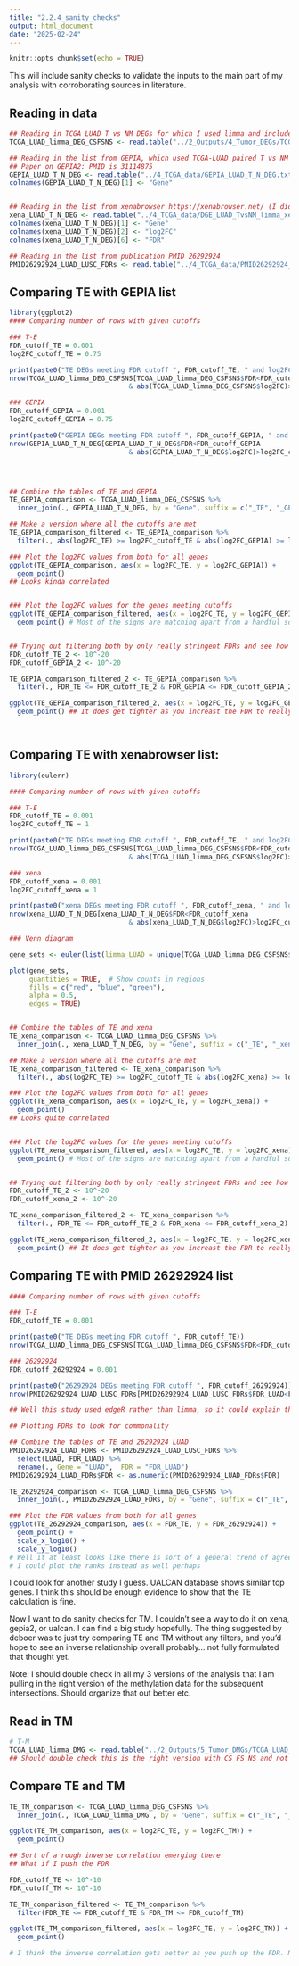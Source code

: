 ```yaml
---
title: "2.2.4_sanity_checks"
output: html_document
date: "2025-02-24"
---
```


```r
knitr::opts_chunk$set(echo = TRUE)
```

This will include sanity checks to validate the inputs to the main part of my analysis with corroborating sources in literature.

## Reading in data
```r

## Reading in TCGA LUAD T vs NM DEGs for which I used limma and included all smoking statuses
TCGA_LUAD_limma_DEG_CSFSNS <- read.table("../2_Outputs/4_Tumor_DEGs/TCGA_LUAD_limma_DEG_CSFSNS_20250306.txt")

## Reading in the list from GEPIA, which used TCGA-LUAD paired T vs NM samples and for which I set basically no cutoff (0.01 log2FC cutoff and 0.5 FDR cutoff): obtained from  http://gepia2.cancer-pku.cn/#degenes
## Paper on GEPIA2: PMID is 31114875
GEPIA_LUAD_T_N_DEG <- read.table("../4_TCGA_data/GEPIA_LUAD_T_N_DEG.txt", header = T)
colnames(GEPIA_LUAD_T_N_DEG)[1] <- "Gene"


## Reading in the list from xenabrowser https://xenabrowser.net/ (I did this a looong time ago so might want to redo it):
xena_LUAD_T_N_DEG <- read.table("../4_TCGA_data/DGE_LUAD_TvsNM_limma_xena.txt", header = T)
colnames(xena_LUAD_T_N_DEG)[1] <- "Gene"
colnames(xena_LUAD_T_N_DEG)[2] <- "log2FC"
colnames(xena_LUAD_T_N_DEG)[6] <- "FDR"

## Reading in the list from publication PMID 26292924
PMID26292924_LUAD_LUSC_FDRs <- read.table("../4_TCGA_data/PMID26292924_LUAD_LUSC_FDRs.txt", header = T)

```

## Comparing TE with GEPIA list
```r
library(ggplot2)
#### Comparing number of rows with given cutoffs

### T-E
FDR_cutoff_TE = 0.001
log2FC_cutoff_TE = 0.75

print(paste0("TE DEGs meeting FDR cutoff ", FDR_cutoff_TE, " and log2FC cutoff ", log2FC_cutoff_TE))
nrow(TCGA_LUAD_limma_DEG_CSFSNS[TCGA_LUAD_limma_DEG_CSFSNS$FDR<FDR_cutoff_TE
                              & abs(TCGA_LUAD_limma_DEG_CSFSNS$log2FC)>log2FC_cutoff_TE,])

### GEPIA
FDR_cutoff_GEPIA = 0.001
log2FC_cutoff_GEPIA = 0.75

print(paste0("GEPIA DEGs meeting FDR cutoff ", FDR_cutoff_GEPIA, " and log2FC cutoff ", log2FC_cutoff_GEPIA))
nrow(GEPIA_LUAD_T_N_DEG[GEPIA_LUAD_T_N_DEG$FDR<FDR_cutoff_GEPIA
                              & abs(GEPIA_LUAD_T_N_DEG$log2FC)>log2FC_cutoff_GEPIA,])




## Combine the tables of TE and GEPIA
TE_GEPIA_comparison <- TCGA_LUAD_limma_DEG_CSFSNS %>%
  inner_join(., GEPIA_LUAD_T_N_DEG, by = "Gene", suffix = c("_TE", "_GEPIA"))

## Make a version where all the cutoffs are met
TE_GEPIA_comparison_filtered <- TE_GEPIA_comparison %>%
  filter(., abs(log2FC_TE) >= log2FC_cutoff_TE & abs(log2FC_GEPIA) >= log2FC_cutoff_GEPIA & FDR_TE <= FDR_cutoff_TE & FDR_GEPIA <= FDR_cutoff_GEPIA)

### Plot the log2FC values from both for all genes
ggplot(TE_GEPIA_comparison, aes(x = log2FC_TE, y = log2FC_GEPIA)) +
  geom_point()
## Looks kinda correlated


### Plot the log2FC values for the genes meeting cutoffs
ggplot(TE_GEPIA_comparison_filtered, aes(x = log2FC_TE, y = log2FC_GEPIA)) +
  geom_point() # Most of the signs are matching apart from a handful so that's good at least


## Trying out filtering both by only really stringent FDRs and see how well they correlate then
FDR_cutoff_TE_2 <- 10^-20
FDR_cutoff_GEPIA_2 <- 10^-20

TE_GEPIA_comparison_filtered_2 <- TE_GEPIA_comparison %>%
  filter(., FDR_TE <= FDR_cutoff_TE_2 & FDR_GEPIA <= FDR_cutoff_GEPIA_2)

ggplot(TE_GEPIA_comparison_filtered_2, aes(x = log2FC_TE, y = log2FC_GEPIA)) +
  geom_point() ## It does get tighter as you increast the FDR to really high levels but it's still not perfect correlation. However, I think this is all reassuring enough that my method is at least acceptable.




```

## Comparing TE with xenabrowser list:
```r

library(eulerr)

#### Comparing number of rows with given cutoffs

### T-E
FDR_cutoff_TE = 0.001
log2FC_cutoff_TE = 1

print(paste0("TE DEGs meeting FDR cutoff ", FDR_cutoff_TE, " and log2FC cutoff ", log2FC_cutoff_TE))
nrow(TCGA_LUAD_limma_DEG_CSFSNS[TCGA_LUAD_limma_DEG_CSFSNS$FDR<FDR_cutoff_TE
                              & abs(TCGA_LUAD_limma_DEG_CSFSNS$log2FC)>log2FC_cutoff_TE,])

### xena
FDR_cutoff_xena = 0.001
log2FC_cutoff_xena = 1

print(paste0("xena DEGs meeting FDR cutoff ", FDR_cutoff_xena, " and log2FC cutoff ", log2FC_cutoff_xena))
nrow(xena_LUAD_T_N_DEG[xena_LUAD_T_N_DEG$FDR<FDR_cutoff_xena
                              & abs(xena_LUAD_T_N_DEG$log2FC)>log2FC_cutoff_xena,])

### Venn diagram

gene_sets <- euler(list(limma_LUAD = unique(TCGA_LUAD_limma_DEG_CSFSNS$Gene), xena_LUAD = unique(xena_LUAD_T_N_DEG$Gene)))

plot(gene_sets, 
     quantities = TRUE,  # Show counts in regions
     fills = c("red", "blue", "green"),  
     alpha = 0.5, 
     edges = TRUE)


## Combine the tables of TE and xena
TE_xena_comparison <- TCGA_LUAD_limma_DEG_CSFSNS %>%
  inner_join(., xena_LUAD_T_N_DEG, by = "Gene", suffix = c("_TE", "_xena"))

## Make a version where all the cutoffs are met
TE_xena_comparison_filtered <- TE_xena_comparison %>%
  filter(., abs(log2FC_TE) >= log2FC_cutoff_TE & abs(log2FC_xena) >= log2FC_cutoff_xena & FDR_TE <= FDR_cutoff_TE & FDR_xena <= FDR_cutoff_xena)

### Plot the log2FC values from both for all genes
ggplot(TE_xena_comparison, aes(x = log2FC_TE, y = log2FC_xena)) +
  geom_point()
## Looks quite correlated


### Plot the log2FC values for the genes meeting cutoffs
ggplot(TE_xena_comparison_filtered, aes(x = log2FC_TE, y = log2FC_xena)) +
  geom_point() # Most of the signs are matching apart from a handful so that's good at least


## Trying out filtering both by only really stringent FDRs and see how well they correlate then
FDR_cutoff_TE_2 <- 10^-20
FDR_cutoff_xena_2 <- 10^-20

TE_xena_comparison_filtered_2 <- TE_xena_comparison %>%
  filter(., FDR_TE <= FDR_cutoff_TE_2 & FDR_xena <= FDR_cutoff_xena_2)

ggplot(TE_xena_comparison_filtered_2, aes(x = log2FC_TE, y = log2FC_xena)) +
  geom_point() ## It does get tighter as you increast the FDR to really high levels but it's still not perfect correlation. However, I think this is all reassuring enough that my method is at least acceptable.

```


## Comparing TE with PMID 26292924 list
```r

#### Comparing number of rows with given cutoffs

### T-E
FDR_cutoff_TE = 0.001

print(paste0("TE DEGs meeting FDR cutoff ", FDR_cutoff_TE))
nrow(TCGA_LUAD_limma_DEG_CSFSNS[TCGA_LUAD_limma_DEG_CSFSNS$FDR<FDR_cutoff_TE,])

### 26292924
FDR_cutoff_26292924 = 0.001

print(paste0("26292924 DEGs meeting FDR cutoff ", FDR_cutoff_26292924))
nrow(PMID26292924_LUAD_LUSC_FDRs[PMID26292924_LUAD_LUSC_FDRs$FDR_LUAD<FDR_cutoff_26292924,])

## Well this study used edgeR rather than limma, so it could explain this difference somewhat.

## Plotting FDRs to look for commonality

## Combine the tables of TE and 26292924 LUAD
PMID26292924_LUAD_FDRs <- PMID26292924_LUAD_LUSC_FDRs %>%
  select(LUAD, FDR_LUAD) %>%
  rename(., Gene = "LUAD",  FDR = "FDR_LUAD")
PMID26292924_LUAD_FDRs$FDR <- as.numeric(PMID26292924_LUAD_FDRs$FDR)

TE_26292924_comparison <- TCGA_LUAD_limma_DEG_CSFSNS %>%
  inner_join(., PMID26292924_LUAD_FDRs, by = "Gene", suffix = c("_TE", "_26292924"))

### Plot the FDR values from both for all genes
ggplot(TE_26292924_comparison, aes(x = FDR_TE, y = FDR_26292924)) +
  geom_point() +
  scale_x_log10() +
  scale_y_log10()
# Well it at least looks like there is sort of a general trend of agreement here. Big FDR in one is big FDR in the other.
# I could plot the ranks instead as well perhaps

```

I could look for another study I guess.
UALCAN database shows similar top genes.
I think this should be enough evidence to show that the TE calculation is fine.

Now I want to do sanity checks for TM.
I couldn't see a way to do it on xena, gepia2, or ualcan.
I can find a big study hopefully.
The thing suggested by deboer was to just try comparing TE and TM without any filters, and you'd hope to see an inverse relationship overall probably... not fully formulated that thought yet.

Note: I should double check in all my 3 versions of the analysis that I am pulling in the right version of the methylation data for the subsequent intersections. Should organize that out better etc.

## Read in TM
```r
# T-M
TCGA_LUAD_limma_DMG <- read.table("../2_Outputs/5_Tumor_DMGs/TCGA_LUAD_limma_DMG_20241203.txt")
## Should double check this is the right version with CS FS NS and not just CS FS
```

## Compare TE and TM
```r

TE_TM_comparison <- TCGA_LUAD_limma_DEG_CSFSNS %>%
  inner_join(., TCGA_LUAD_limma_DMG , by = "Gene", suffix = c("_TE", "_TM"))

ggplot(TE_TM_comparison, aes(x = log2FC_TE, y = log2FC_TM)) +
  geom_point()

## Sort of a rough inverse correlation emerging there
## What if I push the FDR

FDR_cutoff_TE <- 10^-10
FDR_cutoff_TM <- 10^-10

TE_TM_comparison_filtered <- TE_TM_comparison %>%
  filter(FDR_TE <= FDR_cutoff_TE & FDR_TM <= FDR_cutoff_TM)

ggplot(TE_TM_comparison_filtered, aes(x = log2FC_TE, y = log2FC_TM)) +
  geom_point()

# I think the inverse correlation gets better as you push up the FDR. Note I am not filtering for sign at all here. Interesting.

```



